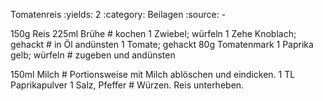 Tomatenreis
:yields: 2
:category: Beilagen
:source: -

150g Reis
225ml Brühe
# kochen
1 Zwiebel; würfeln
1 Zehe Knoblach; gehackt
# in Öl andünsten
1 Tomate; gehackt
80g Tomatenmark
1 Paprika gelb; würfeln
# zugeben und andünsten

150ml Milch
# Portionsweise mit Milch ablöschen und eindicken.
1 TL Paprikapulver
1 Salz, Pfeffer
# Würzen. Reis unterheben.

